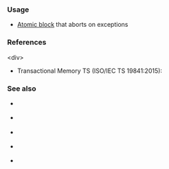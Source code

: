 {{cpp/keyword/title|{{tt|atomic_noexcept}} {{mark since tm ts}}}}
{{cpp/keyword/navbar}}

===Usage===
* [[cpp/language/transactional_memory#Atomic_blocks|Atomic block]] that aborts on exceptions {{mark since tm ts}}

===References===
&lt;div&gt;
* Transactional Memory TS (ISO/IEC TS 19841:2015): 
{{ref std|section=6.10|title=Atomic statement|id=stmt.tx}}
{{ref std end}}

===See also===
* {{rlpt|atomic_cancel}} {{mark since tm ts}}
* {{rlpt|atomic_commit}} {{mark since tm ts}}
* {{rlpt|synchronized}} {{mark since tm ts}}
* {{rlpt|transaction_safe}} {{mark since tm ts}}
* {{rlpt|transaction_safe_dynamic}} {{mark since tm ts}}